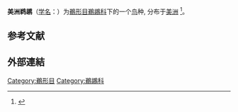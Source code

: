 {{Speciesbox
|image=Pelecanus erythrorhynchos-lands.jpg
| image2 = [[File:Pelecanus_erythrorhynchos_-_American_White_Pelican_XC175257.mp3|thumb]]
|status=LC
|status_system=IUCN3.1
|status_ref=<ref>{{cite iucn|url=https://www.iucnredlist.org/species/22697611/93624242|title=''Pelecanus erythrorhynchos''|author=BirdLife International|author-link=BirdLife International|date=2016|access-date=Jan 11, 2021}}</ref>
|taxon=Pelecanus erythrorhynchos
|authority=[[w:Johann_Friedrich_Gmelin|Gmelin]], 1789
}}
'''美洲鹈鹕'''（[[学名|学名]]：{{lang|la|''Pelecanus erythrorhynchos''}}）为[[鵜形目|鵜形目]][[鵜鶘科|鵜鶘科]]下的一个[[鸟|鸟]]种, 分布于[[美洲|美洲]]
<ref>{{cite journal
|last1=Knopf
|first1=F. L.
|last2=Evans
|first2=R. M.
|editor1-last=Poole
|editor1-first=A. F.
|date=2020
|title=American White Pelican (Pelecanus erythrorhynchos)
|url=https://birdsoftheworld.org/bow/species/amwpel/cur/introduction
|journal=Birds of the World, Cornell Lab of Ornithology
|doi=10.2173/bow.amwpel.01
|access-date=Jan 11, 2021
|archive-date=2021-03-10
|archive-url=https://web.archive.org/web/20210310172056/https://birdsoftheworld.org/bow/species/amwpel/cur/introduction
|dead-url=no
}}</ref>。

==参考文献==
{{Reflist}}
==外部連結==
{{Wikispecies}}
{{commons}}
{{Taxonbar|from=Q735190}}
[[Category:鵜形目|Category:鵜形目]]
[[Category:鵜鶘科|Category:鵜鶘科]]
{{鸟类小作品}}